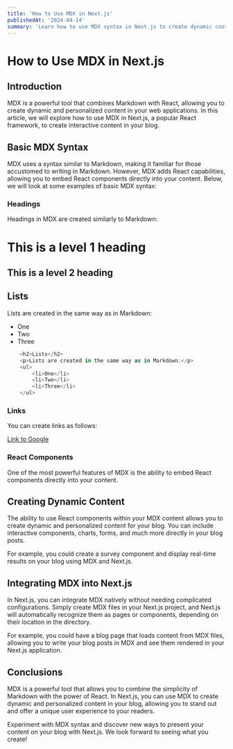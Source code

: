 ```yaml
---
title: 'How to Use MDX in Next.js'
publishedAt: '2024-04-14'
summary: 'Learn how to use MDX syntax in Next.js to create dynamic content in your blog.'
---
```


# How to Use MDX in Next.js

## Introduction

MDX is a powerful tool that combines Markdown with React, allowing you to create dynamic and personalized content in your web applications. In this article, we will explore how to use MDX in Next.js, a popular React framework, to create interactive content in your blog.

## Basic MDX Syntax

MDX uses a syntax similar to Markdown, making it familiar for those accustomed to writing in Markdown. However, MDX adds React capabilities, allowing you to embed React components directly into your content. Below, we will look at some examples of basic MDX syntax:

### Headings

Headings in MDX are created similarly to Markdown:

# This is a level 1 heading

## This is a level 2 heading

## Lists

Lists are created in the same way as in Markdown:

- One
- Two
- Three

```csharp
    <h2>Lists</h2>
    <p>Lists are created in the same way as in Markdown:</p>
    <ul>
        <li>One</li>
        <li>Two</li>
        <li>Three</li>
    </ul>
```

### Links

You can create links as follows:

[Link to Google](https://www.google.com/)

### React Components

One of the most powerful features of MDX is the ability to embed React components directly into your content.

## Creating Dynamic Content

The ability to use React components within your MDX content allows you to create dynamic and personalized content for your blog. You can include interactive components, charts, forms, and much more directly in your blog posts.

For example, you could create a survey component and display real-time results on your blog using MDX and Next.js.

## Integrating MDX into Next.js

In Next.js, you can integrate MDX natively without needing complicated configurations. Simply create MDX files in your Next.js project, and Next.js will automatically recognize them as pages or components, depending on their location in the directory.

For example, you could have a blog page that loads content from MDX files, allowing you to write your blog posts in MDX and see them rendered in your Next.js application.

## Conclusions

MDX is a powerful tool that allows you to combine the simplicity of Markdown with the power of React. In Next.js, you can use MDX to create dynamic and personalized content in your blog, allowing you to stand out and offer a unique user experience to your readers.

Experiment with MDX syntax and discover new ways to present your content on your blog with Next.js. We look forward to seeing what you create!